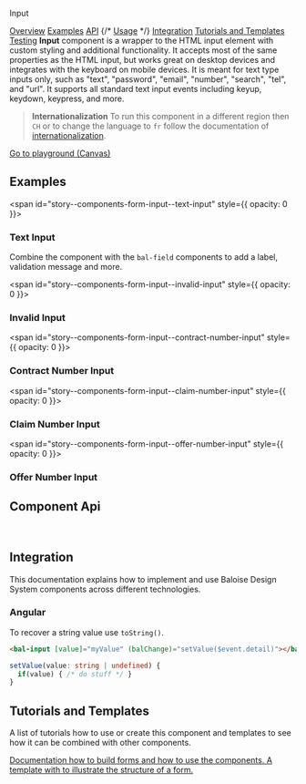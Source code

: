 
<bal-doc-banner id="story--components-form-input--basic">Input</bal-doc-banner>

<bal-doc-tabs>
  <a href="#story--components-form-input--basic">Overview</a>
  <a href="#examples">Examples</a>
  <a href="#component-api">API</a>
  {/* <a href="#usage">Usage</a> */}
  <a href="#integration">Integration</a>
  <a href="#tutorials-and-templates">Tutorials and Templates</a>
  <a href="#testing">Testing</a>
</bal-doc-tabs>

<bal-doc-lead>
  <b>Input</b> component is a wrapper to the HTML input element with custom styling and additional functionality. It
  accepts most of the same properties as the HTML input, but works great on desktop devices and integrates with the
  keyboard on mobile devices. It is meant for text type inputs only, such as "text", "password", "email", "number",
  "search", "tel", and "url". It supports all standard text input events including keyup, keydown, keypress, and more.
</bal-doc-lead>

> **Internationalization** To run this component in a different region then `CH` or to change the language to `fr` follow the documentation of [internationalization](?path=/docs/getting-started-internationalization--page).

<Canvas withSource="open">
  <Story id="components-form-input--basic" />
</Canvas>

<bal-doc-app>
  <bal-button-group class="mb-6" position="center">
    <a class="button is-info is-outlined" href="?path=/story/components-form-input--basic">
      Go to playground (Canvas)
    </a>
  </bal-button-group>
</bal-doc-app>

## Examples

<span id="story--components-form-input--text-input" style={{ opacity: 0 }}></span>

### Text Input

Combine the component with the `bal-field` components to add a label, validation message and more.

<Canvas>
  <Story id="components-form-input--text-input" />
</Canvas>

<span id="story--components-form-input--invalid-input" style={{ opacity: 0 }}></span>

### Invalid Input

<Canvas>
  <Story id="components-form-input--invalid-input" />
</Canvas>

<span id="story--components-form-input--contract-number-input" style={{ opacity: 0 }}></span>

### Contract Number Input

<Canvas>
  <Story id="components-form-input--contract-number-input" />
</Canvas>

<span id="story--components-form-input--claim-number-input" style={{ opacity: 0 }}></span>

### Claim Number Input

<Canvas>
  <Story id="components-form-input--claim-number-input" />
</Canvas>

<span id="story--components-form-input--offer-number-input" style={{ opacity: 0 }}></span>

### Offer Number Input

<Canvas>
  <Story id="components-form-input--offer-number-input" />
</Canvas>

## Component Api


<Description markdown={readme} />

<br />

## Integration

This documentation explains how to implement and use Baloise Design System components across different technologies.

<bal-doc-link-list>
  <a href="?path=/docs/getting-started-html5-overview--page">
    <bal-doc-link-list-item template="html5"></bal-doc-link-list-item>
  </a>
  <a href="?path=/docs/getting-started-vue-overview--page">
    <bal-doc-link-list-item template="vue"></bal-doc-link-list-item>
  </a>
  <a href="?path=/docs/getting-started-angular-overview--page">
    <bal-doc-link-list-item template="angular"></bal-doc-link-list-item>
  </a>
  <a href="?path=/docs/getting-started-react-overview--page">
    <bal-doc-link-list-item template="react"></bal-doc-link-list-item>
  </a>
</bal-doc-link-list>

### Angular

To recover a string value use `toString()`.

```html
<bal-input [value]="myValue" (balChange)="setValue($event.detail)"></bal-input>
```

```typescript
setValue(value: string | undefined) {
  if(value) { /* do stuff */ }
}
```

## Tutorials and Templates

A list of tutorials how to use or create this component and templates to see how it can
be combined with other components.


<bal-doc-link-list one-column>
  <a href="?path=/story/implementation-form--page">
    <bal-doc-link-list-item image={IconDocument} subject="Form Tutorial">
      Documentation how to build forms and how to use the components.
    </bal-doc-link-list-item>
  </a>
  <a href="?path=/story/design-common-templates--contact-form">
    <bal-doc-link-list-item image={IconAccount} subject="Template Contact Form">
      A template with to illustrate the structure of a form.
    </bal-doc-link-list-item>
  </a>
</bal-doc-link-list>


<Description markdown={testing} />

<bal-doc-github link="/components/form/bal-input/stories/bal-input.docs.mdx"></bal-doc-github>
